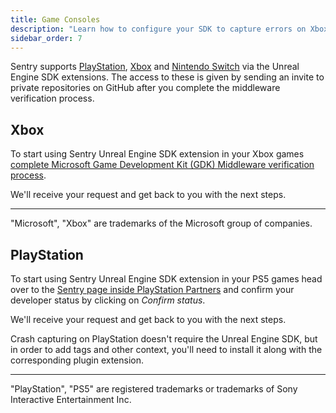 ```yaml
---
title: Game Consoles
description: "Learn how to configure your SDK to capture errors on Xbox, PlayStation and Nintendo Switch."
sidebar_order: 7
---
```


Sentry supports [PlayStation](https://docs.sentry.io/platforms/playstation/), [Xbox](https://docs.sentry.io/platforms/xbox/) and [Nintendo Switch](https://docs.sentry.io/platforms/nintendo-switch/) via the Unreal Engine SDK extensions. The access to these is given by sending an invite to private repositories on GitHub after you complete the middleware verification process.

## Xbox

To start using Sentry Unreal Engine SDK extension in your Xbox games [complete Microsoft Game Development Kit (GDK) Middleware verification process](https://developer.microsoft.com/en-us/games/support/request-gdkx-middleware).

We'll receive your request and get back to you with the next steps.

----

"Microsoft", "Xbox" are trademarks of the Microsoft group of companies.

## PlayStation

To start using Sentry Unreal Engine SDK extension in your PS5 games head over to the [Sentry page inside PlayStation Partners](https://game.develop.playstation.net/tm/verify/functionalsw) and confirm your developer status by clicking on *Confirm status*.

We'll receive your request and get back to you with the next steps.

<Alert>

Crash capturing on PlayStation doesn't require the Unreal Engine SDK, but in order to add tags and other context, you'll need to install it along with the corresponding plugin extension.

</Alert>

----

"PlayStation", "PS5" are registered trademarks or trademarks of Sony Interactive Entertainment Inc.
